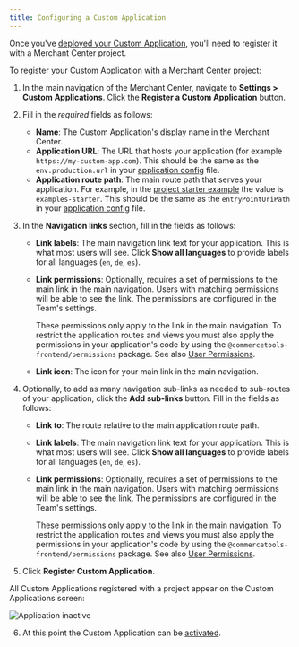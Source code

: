 ```yaml
---
title: Configuring a Custom Application
---
```


Once you've [deployed your Custom Application](/deployment/production-build), you'll need to register it with a Merchant Center project.

To register your Custom Application with a Merchant Center project:

1. In the main navigation of the Merchant Center, navigate to **Settings > Custom Applications**. Click the **Register a Custom Application** button.

2. Fill in the _required_ fields as follows:
    * **Name**: The Custom Application's display name in the Merchant Center.
    * **Application URL**: The URL that hosts your application (for example `https://my-custom-app.com`). This should be the same as the `env.production.url` in your [application config](/development/application-config) file.
    * **Application route path**: The main route path that serves your application. For example, in the [project starter example](https://github.com/commercetools/merchant-center-application-kit/tree/master/application-templates/starter) the value is `examples-starter`. This should be the same as the `entryPointUriPath` in your [application config](/development/application-config) file.

3. In the **Navigation links** section, fill in the fields as follows:
    * **Link labels**: The main navigation link text for your application. This is what most users will see. Click **Show all languages** to provide labels for all languages (`en`, `de`, `es`).
    * **Link permissions**: Optionally, requires a set of permissions to the main link in the main navigation. Users with matching permissions will be able to see the link. The permissions are configured in the Team's settings.<br/>

      <Warning>

      These permissions only apply to the link in the main navigation. To restrict the application routes and views you must also apply the permissions in your application's code by using the `@commercetools-frontend/permissions` package. See also [User Permissions](/main-concepts/user-permissions).

      </Warning>

    * **Link icon**: The icon for your main link in the main navigation.

4. Optionally, to add as many navigation sub-links as needed to sub-routes of your application, click the **Add sub-links** button. Fill in the fields as follows:
    * **Link to**: The route relative to the main application route path.
    * **Link labels**: The main navigation link text for your application. This is what most users will see. Click **Show all languages** to provide labels for all languages (`en`, `de`, `es`).
    * **Link permissions**: Optionally, requires a set of permissions to the main link in the main navigation. Users with matching permissions will be able to see the link. The permissions are configured in the Team's settings.

      <Warning>

      These permissions only apply to the link in the main navigation. To restrict the application routes and views you must also apply the permissions in your application's code by using the `@commercetools-frontend/permissions` package. See also [User Permissions](/main-concepts/user-permissions).

      </Warning>

5. Click **Register Custom Application**.

  All Custom Applications registered with a project appear on the Custom Applications screen:

  ![Application inactive](/images/mc-apps-inactive.png)

6. At this point the Custom Application can be [activated](/register-applications/activating-a-custom-application).
